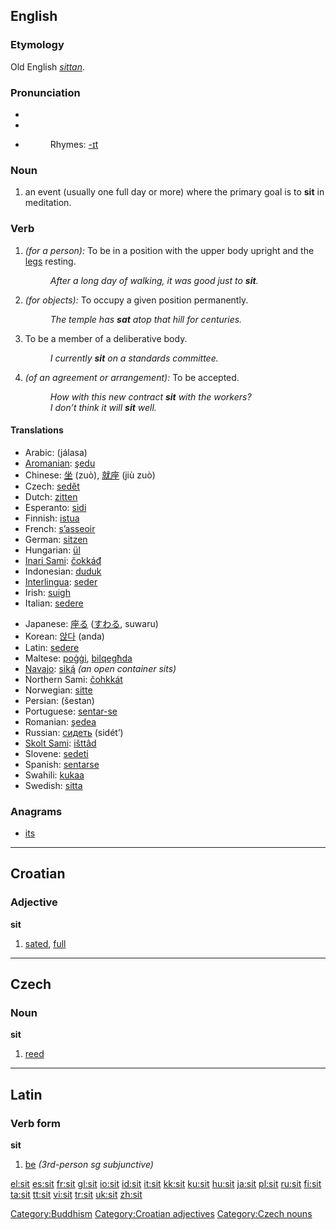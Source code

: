 ==English==

{{rank|formed|fight|agree|765|sit|considerable|private|dinner}}

===Etymology===
Old English ''[[sittan]]''.

===Pronunciation===
*{{AHD|/sĭt/}}
*{{IPA|/sɪt/}}
*{{audio|en-us-sit.ogg|Audio (US)}}
*:Rhymes: [[Rhymes:English:-ɪt|-ɪt]]

===Noun===
{{en-noun}}

# {{cattag|rare|Buddhism}} an event (usually one full day or more) where the primary goal is to '''sit''' in meditation.

===Verb===
{{en-verb|sits|sitting|sat}}

# ''(for a person):'' To be in a position with the upper body upright and the [[leg]]s resting.
#: ''After a long day of walking, it was good just to '''sit'''.''
# ''(for objects):'' To occupy a given position permanently.
#: ''The temple has '''sat''' atop that hill for centuries.''
# To be a member of a deliberative body.
#: ''I currently '''sit''' on a standards committee.''
# ''(of an agreement or arrangement):'' To be accepted.
#: ''How with this new contract '''sit''' with the workers?''
#: ''I don’t think it will '''sit''' well.''

====Translations====
{{top}}
*Arabic: {{ARchar|[[جلس|جَلَسَ]]}} (jálasa)
*[[Aromanian]]: [[şedu]]
*Chinese: [[坐]] (zuò), [[就座]] (jiù zuò)
*Czech: [[sedět]]
*Dutch: [[zitten]]
*Esperanto: [[sidi]]
*Finnish: [[istua]]
*French: [[asseoir|s’asseoir]]
*German: [[sitzen]]
*Hungarian: [[ül]]
*[[Inari Sami]]: [[čokkáđ]]
*Indonesian: [[duduk]]
*[[Interlingua]]: [[seder]]
*Irish: [[suigh]]
*Italian: [[sedere]]
{{mid}}
*Japanese: [[座る]] ([[すわる]], suwaru)
*Korean: [[앉다]] (anda)
*Latin: [[sedere]]
*Maltese: [[poġġi]], [[bilqegħda]]
*[[Navajo]]: [[siką́]] ''(an open container sits)''
*Northern Sami: [[čohkkát]]
*Norwegian: [[sitte]]
*Persian: {{FAchar|[[شستن]]}} (šestan)
*Portuguese: [[sentar-se]]
*Romanian: [[şedea]]
*Russian: [[сидеть]] (sidét’)
*[[Skolt Sami]]: [[išttâd]]
*Slovene: [[sedeti]]
*Spanish: [[sentarse]]
*Swahili: [[kukaa]]
*Swedish: [[sitta]]
{{bottom}}

===Anagrams===
*[[its]]


----

==Croatian==

===Adjective===
'''sit'''

#[[sated]], [[full]]


----

==Czech==

===Noun===
'''sit''' {{m}}

#[[reed]]


----

==Latin==

===Verb form===
'''sit'''

#[[be]] ''(3rd-person sg subjunctive)''

[[Category:Buddhism]]
[[Category:Croatian adjectives]]
[[Category:Czech nouns]]

[[el:sit]]
[[es:sit]]
[[fr:sit]]
[[gl:sit]]
[[io:sit]]
[[id:sit]]
[[it:sit]]
[[kk:sit]]
[[ku:sit]]
[[hu:sit]]
[[ja:sit]]
[[pl:sit]]
[[ru:sit]]
[[fi:sit]]
[[ta:sit]]
[[tt:sit]]
[[vi:sit]]
[[tr:sit]]
[[uk:sit]]
[[zh:sit]]